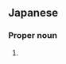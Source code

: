 ==Japanese==
{{ja-kanjitab|くろ|いわ|yomi=k}}

===Proper noun===
{{ja-pos|くろいわ|proper}}

# {{surname|lang=ja|sort=くろいわ}}